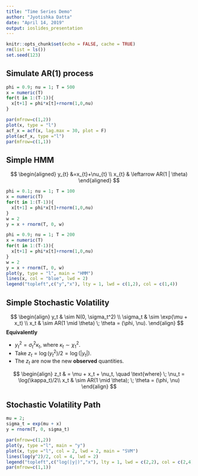 ```yaml
---
title: "Time Series Demo"
author: "Jyotishka Datta"
date: "April 14, 2019"
output: ioslides_presentation
---
```


```r
knitr::opts_chunk$set(echo = FALSE, cache = TRUE)
rm(list = ls())
set.seed(123)
```


## Simulate AR(1) process

```r
phi = 0.9; nu = 1; T = 500
x = numeric(T)
for(t in 1:(T-1)){
  x[t+1] = phi*x[t]+rnorm(1,0,nu)
}
```

```r
par(mfrow=c(1,2))
plot(x, type = "l")
acf_x = acf(x, lag.max = 30, plot = F)
plot(acf_x, type ="l")
par(mfrow=c(1,1))
```

## Simple HMM 

$$
\begin{aligned} y_{t} &=x_{t}+\nu_{t} \\ x_{t} & \leftarrow AR(1 | \theta) \end{aligned}
$$

```r
phi = 0.1; nu = 1; T = 100
x = numeric(T)
for(t in 1:(T-1)){
  x[t+1] = phi*x[t]+rnorm(1,0,nu)
}
w = 2
y = x + rnorm(T, 0, w)
```



```r
phi = 0.9; nu = 1; T = 200
x = numeric(T)
for(t in 1:(T-1)){
  x[t+1] = phi*x[t]+rnorm(1,0,nu)
}
w = 2
y = x + rnorm(T, 0, w)
plot(y, type = "l", main = "HMM")
lines(x, col = "blue", lwd = 2)
legend("topleft",c("y","x"), lty = 1, lwd = c(1,2), col = c(1,4))
```

## Simple Stochastic Volatility {.smaller}

$$
		\begin{align}
		y_t & \sim N(0, \sigma_t^2) \\
		\sigma_t & \sim \exp(\mu + x_t) \\
		x_t & \sim AR(1 \mid \theta) \; \theta = (\phi, \nu). 
		\end{align}
$$
**Equivalently**

-  $y_t^2 = \sigma_t^2 \kappa_t$, where $\kappa_t \sim \chi^2_1$. 
-  Take $z_t = \log(y_t^2)/2 = \log(|y_t|)$. 
-  The $z_t$ are now the new __observed__ quantities. 


$$
		\begin{align}
		z_t & = \mu + x_t + \nu_t, \quad \text{where} \; \nu_t = \log(\kappa_t)/2\\
		x_t & \sim AR(1 \mid \theta); \; \theta = (\phi, \nu)
		\end{align}
$$



## Stochastic Volatility Path {.smaller}

```R
mu = 2; 
sigma_t = exp(mu + x)
y = rnorm(T, 0, sigma_t)
```

```r

par(mfrow=c(1,2))
plot(y, type ="l", main = "y")
plot(x, type ="l", col = 2, lwd = 2, main = "SVM")
lines(log(y^2)/2, col = 4, lwd = 2)
legend("topleft",c("log(|y|)","x"), lty = 1, lwd = c(2,2), col = c(2,4))
par(mfrow=c(1,1))
```

